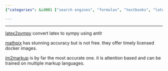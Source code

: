 ```yaml
---
{"categories": &id001 ["search engines", "formulas", "textbooks", "latex2sympy", "Mathpix", "im2markup", "online tools"], "category": "search_engines", "date": "2022-08-27 15:40:04", "description": "This article explores different search engines for finding formulas and textbooks, specifically highlighting latex2sympy, Mathpix, and im2markup.", "tags": *id001, "title": "The Formula Search Engine, Latex Enabled, Textbook Search Engine"}

---
```


------

[latex2sympy](https://github.com/augustt198/latex2sympy) convert latex to sympy using antlr

[mathpix]() has stunning accuracy but is not free. they offer timely licensed docker images.

[im2markup]() is by far the most accurate one. it is attention based and can be trained on multiple markup languages.

